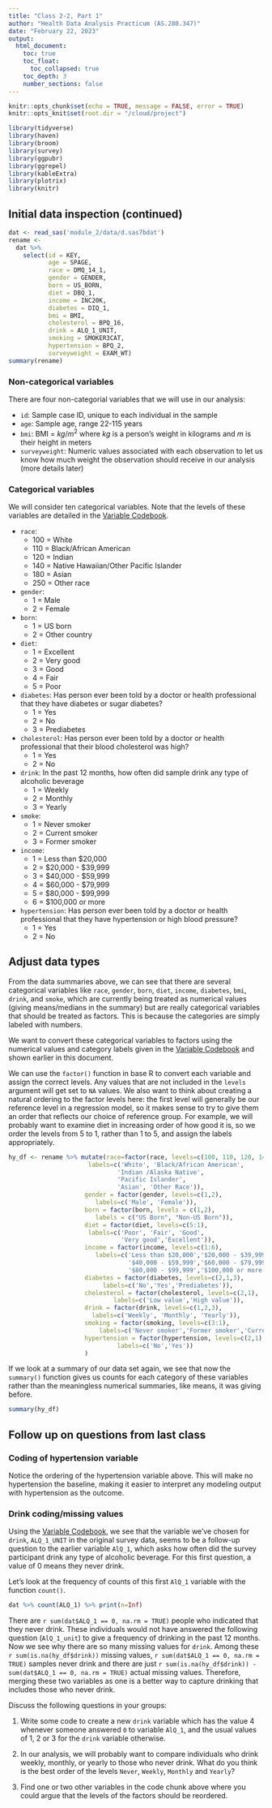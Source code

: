 ```yaml
---
title: "Class 2-2, Part 1"
author: "Health Data Analysis Practicum (AS.280.347)"
date: "February 22, 2023"
output: 
  html_document:
    toc: true
    toc_float: 
      toc_collapsed: true
    toc_depth: 3
    number_sections: false
---
```


```r
knitr::opts_chunk$set(echo = TRUE, message = FALSE, error = TRUE)
knitr::opts_knit$set(root.dir = "/cloud/project")
```


```r
library(tidyverse)  
library(haven)
library(broom)
library(survey)
library(ggpubr)
library(ggrepel)
library(kableExtra)
library(plotrix)
library(knitr)  

```

## Initial data inspection (continued)

```r
dat <- read_sas('module_2/data/d.sas7bdat')
rename <- 
  dat %>% 
    select(id = KEY,
           age = SPAGE,
           race = DMQ_14_1,
           gender = GENDER,
           born = US_BORN,
           diet = DBQ_1,
           income = INC20K,
           diabetes = DIQ_1,
           bmi = BMI,
           cholesterol = BPQ_16,
           drink = ALQ_1_UNIT,
           smoking = SMOKER3CAT,
           hypertension = BPQ_2,
           surveyweight = EXAM_WT)
summary(rename)
```


### Non-categorical variables 

There are four non-categorial variables that we will use in our analysis:

  * `id`: Sample case ID, unique to each individual in the sample
  * `age`: Sample age, range 22-115 years
  * `bmi`: BMI = $kg/m^2$ where $kg$ is a person's weight in kilograms and $m$ is their height in meters
  * `surveyweight`: Numeric values associated with each observation to let us know how much weight the observation should receive in our analysis (more details later)
  
### Categorical variables 

We will consider ten categorical variables. Note that the levels of these variables are detailed in the [Variable Codebook](https://med.nyu.edu/departments-institutes/population-health/divisions-sections-centers/epidemiology/sites/default/files/nyc-hanes-datasets-and-resources-public-dataset-codebook.pdf){target="_blank"}. 

  * `race`: 
    + 100 = White
    + 110 = Black/African American
    + 120 = Indian
    + 140 = Native Hawaiian/Other Pacific Islander
    + 180 = Asian
    + 250 = Other race
  * `gender`:
    + 1 = Male
    + 2 = Female
  * `born`:
    + 1 = US born
    + 2 = Other country
  * `diet`: 
    + 1 = Excellent
    + 2 = Very good 
    + 3 = Good
    + 4 = Fair
    + 5 = Poor
  * `diabetes`: Has person ever been told by a doctor or health professional that they have diabetes or sugar diabetes?
    + 1 = Yes
    + 2 = No 
    + 3 = Prediabetes
  * `cholesterol`: Has person ever been told by a doctor or health professional that their blood cholesterol was high?
    + 1 = Yes
    + 2 = No
  * `drink`: In the past 12 months, how often did sample drink any type of alcoholic beverage
    + 1 = Weekly
    + 2 = Monthly
    + 3 = Yearly
  * `smoke`: 
    + 1 = Never smoker
    + 2 = Current smoker
    + 3 = Former smoker
  * `income`:
    + 1 = Less than $20,000
    + 2 = $20,000 - $39,999
    + 3 = $40,000 - $59,999
    + 4 = $60,000 - $79,999
    + 5 = $80,000 - $99,999
    + 6 = $100,000 or more
  * `hypertension`: Has person ever been told by a doctor or health professional that they have hypertension or high blood pressure?
    + 1 = Yes
    + 2 = No
    


## Adjust data types

From the data summaries above, we can see that there are several 
categorical variables like `race`, `gender`, `born`, `diet`, `income`, `diabetes`, `bmi`, `drink`, and `smoke`, which are currently being 
treated as numerical values (giving means/medians in the summary) but are really categorical variables that should be treated as factors. This is because the categories are simply labeled with numbers.

We want to convert these categorical variables to factors using the numerical values and category labels given in the 
[Variable Codebook](https://med.nyu.edu/departments-institutes/population-health/divisions-sections-centers/epidemiology/sites/default/files/nyc-hanes-datasets-and-resources-public-dataset-codebook.pdf){target="_blank"} 
and shown earlier in this document.

We can use the `factor()` function in base R to convert each variable and assign the correct levels. Any values that are not included in the `levels` argument will get set to `NA` values. We also want to think about creating a natural ordering to the factor levels here: the first level will generally be our reference level in a regression model, so it makes sense to try to give them an order that reflects our choice of reference group.  For example, we will probably want to examine diet in increasing order of how good it is, so we order the levels from 5 to 1, rather than 1 to 5, and assign the labels appropriately.

```r
hy_df <- rename %>% mutate(race=factor(race, levels=c(100, 110, 120, 140, 180, 250), 
                      labels=c('White', 'Black/African American', 
                              'Indian /Alaska Native', 
                              'Pacific Islander', 
                              'Asian', 'Other Race')),
                     gender = factor(gender, levels=c(1,2), 
                        labels=c('Male', 'Female')),
                     born = factor(born, levels = c(1,2),
                        labels = c("US Born", "Non-US Born")),
                     diet = factor(diet, levels=c(5:1), 
                      labels=c('Poor', 'Fair', 'Good', 
                               'Very good','Excellent')),
                     income = factor(income, levels=c(1:6), 
                        labels=c('Less than $20,000','$20,000 - $39,999',
                                 '$40,000 - $59,999','$60,000 - $79,999',
                                 '$80,000 - $99,999','$100,000 or more')),
                     diabetes = factor(diabetes, levels=c(2,1,3), 
                          labels=c('No','Yes','Prediabetes')),
                     cholesterol = factor(cholesterol, levels=c(2,1), 
                             labels=c('Low value','High value')),
                     drink = factor(drink, levels=c(1,2,3), 
                       labels=c('Weekly', 'Monthly', 'Yearly')),
                     smoking = factor(smoking, levels=c(3:1), 
                         labels=c('Never smoker','Former smoker','Current smoker')),
                     hypertension = factor(hypertension, levels=c(2,1), 
                              labels=c('No','Yes'))
                     )

```

If we look at a summary of our data set again, we see that now the `summary()` function gives us counts for each category of these variables rather than the meaningless numerical summaries, like means, it was giving before.
```r
summary(hy_df)
```


## Follow up on questions from last class

### Coding of hypertension variable

Notice the ordering of the hypertension variable above. This will make no hypertension the baseline, making it easier to interpret any modeling output with hypertension as the outcome.

### Drink coding/missing values

Using the [Variable Codebook](https://med.nyu.edu/departments-institutes/population-health/divisions-sections-centers/epidemiology/sites/default/files/nyc-hanes-datasets-and-resources-public-dataset-codebook.pdf){target="_blank"}, we see that the variable we've chosen for `drink`, `ALQ_1_UNIT` in the original survey data, seems to be a follow-up question to the earlier variable `AlQ_1`, which asks how often did the survey participant drink any type of alcoholic beverage.  For this first question, a value of 0 means they never drink.

Let's look at the frequency of counts of this first `AlQ_1` variable with the function `count()`.

```r
dat %>% count(ALQ_1) %>% print(n=Inf)
```

There are `r sum(dat$ALQ_1 == 0, na.rm = TRUE)` people who indicated that they never drink.  These individuals would not have answered the following question (`AlQ_1_unit`) to give a frequency of drinking in the past 12 months.  Now we see why there are so many missing values for `drink`. Among these `r sum(is.na(hy_df$drink))` missing values, `r sum(dat$ALQ_1 == 0, na.rm = TRUE)` samples never drink and there are just `r sum(is.na(hy_df$drink)) - sum(dat$ALQ_1 == 0, na.rm = TRUE)` actual missing values. Therefore, merging these two variables as one is a better way to capture drinking that includes those who never drink. 

Discuss the following questions in your groups:

(1) Write some code to create a new `drink` variable which has the value 4 whenever someone answered `0` to variable `AlQ_1`, and the usual values of 1, 2 or 3 for the `drink` variable otherwise.

(2) In our analysis, we will probably want to compare individuals who drink weekly, monthly, or yearly to those who never drink. What do you think is the best order of the levels `Never`, `Weekly`, `Monthly` and `Yearly`?

(3) Find one or two other variables in the code chunk above where you could argue that the levels of the factors should be reordered.



